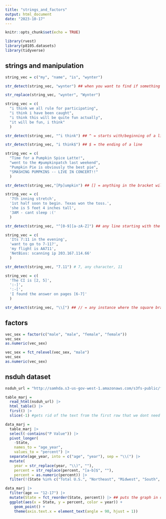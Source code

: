 ```yaml
---
title: "strings_and_factors"
output: html_document
date: "2023-10-17"
---
```


```r
knitr::opts_chunk$set(echo = TRUE)
```

```r
library(rvest)
library(p8105.datasets)
library(tidyverse)
```

## strings and manipulation 

```r
string_vec = c("my", "name", "is", "wynter")

str_detect(string_vec, "wynter") ## when you want to find if something exists, used commonly with filter

str_replace(string_vec, "wynter", "Wynter")
```

```r
string_vec = c(
  "i think we all rule for participating",
  "i think i have been caught",
  "i think this will be quite fun actually",
  "it will be fun, i think"
  )

str_detect(string_vec, "^i think") ## ^ = starts with/beginning of a line 

str_detect(string_vec, "i think$") ## $ = the ending of a line 
```

```r
string_vec = c(
  "Time for a Pumpkin Spice Latte!",
  "went to the #pumpkinpatch last weekend",
  "Pumpkin Pie is obviously the best pie",
  "SMASHING PUMPKINS -- LIVE IN CONCERT!!"
  )

str_detect(string_vec,"[Pp]umpkin") ## [] = anything in the bracket will match, in this case the P and p
```

```r
string_vec = c(
  '7th inning stretch',
  '1st half soon to begin. Texas won the toss.',
  'she is 5 feet 4 inches tall',
  '3AM - cant sleep :('
  )

str_detect(string_vec, "^[0-9][a-zA-Z]") ## any line starting with the numbers 0-9, lines with upper and lower case letters a-z 
```

```r
string_vec = c(
  'Its 7:11 in the evening',
  'want to go to 7-11?',
  'my flight is AA711',
  'NetBios: scanning ip 203.167.114.66'
  )

str_detect(string_vec, "7.11") # 7, any character, 11 
```

```r
string_vec = c(
  'The CI is [2, 5]',
  ':-]',
  ':-[',
  'I found the answer on pages [6-7]'
  )

str_detect(string_vec, "\\[") ## // = any instance where the square bracket exists
```

## factors 
```r
vec_sex = factor(c("male", "male", "female", "female"))
vec_sex 
as.numeric(vec_sex)

vec_sex = fct_relevel(vec_sex, "male")
vec_sex
as.numeric(vec_sex)
```

## nsduh dataset

```r
nsduh_url = "http://samhda.s3-us-gov-west-1.amazonaws.com/s3fs-public/field-uploads/2k15StateFiles/NSDUHsaeShortTermCHG2015.htm"

table_marj = 
  read_html(nsduh_url) |> 
  html_table() |> 
  first() |>
  slice(-1) #gets rid of the text from the first row that we dont need 
```

```r
data_marj = 
  table_marj |>
  select(-contains("P Value")) |>
  pivot_longer(
    -State,
    names_to = "age_year", 
    values_to = "percent") |>
  separate(age_year, into = c("age", "year"), sep = "\\(") |>
  mutate(
    year = str_replace(year, "\\)", ""), 
    percent = str_replace(percent, "[a-b]$", ""),
    percent = as.numeric(percent)) |>
  filter(!(State %in% c("Total U.S.", "Northeast", "Midwest", "South", "West"))) # ! = any time that its not the case 
```

```r
data_marj |>
  filter(age == "12-17") |> 
  mutate(State = fct_reorder(State, percent)) |> ## puts the graph in order and makes it look linear 
  ggplot(aes(x = State, y = percent, color = year)) + 
    geom_point() + 
    theme(axis.text.x = element_text(angle = 90, hjust = 1))
```

